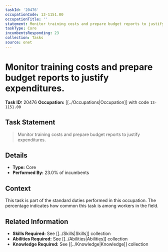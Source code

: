 ```yaml
---
taskId: '20476'
occupationCode: 13-1151.00
occupationTitle: ''
statement: Monitor training costs and prepare budget reports to justify expenditures.
taskType: Core
incumbentsResponding: 23
collection: Tasks
source: onet
---
```

# Monitor training costs and prepare budget reports to justify expenditures.

**Task ID:** 20476
**Occupation:** [[../Occupations|Occupation]] with code `13-1151.00`

## Task Statement

> Monitor training costs and prepare budget reports to justify expenditures.

## Details

- **Type:** Core
- **Performed By:** 23.0% of incumbents

## Context

This task is part of the standard duties performed in this occupation. The percentage indicates how common this task is among workers in the field.

## Related Information

- **Skills Required:** See [[../Skills|Skills]] collection
- **Abilities Required:** See [[../Abilities|Abilities]] collection
- **Knowledge Required:** See [[../Knowledge|Knowledge]] collection

